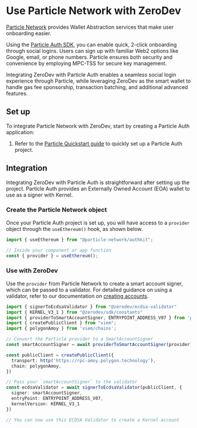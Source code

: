 # Use Particle Network with ZeroDev

[Particle Network](https://particle.network) provides Wallet Abstraction services that make user onboarding easier.

Using the [Particle Auth SDK](https://developers.particle.network/api-reference/auth/desktop-sdks/web), you can enable quick, 2-click onboarding through social logins. Users can sign up with familiar Web2 options like Google, email, or phone numbers. Particle ensures both security and convenience by employing MPC-TSS for secure key management.

Integrating ZeroDev with Particle Auth enables a seamless social login experience through Particle, while leveraging ZeroDev as the smart wallet to handle gas fee sponsorship, transaction batching, and additional advanced features.

## Set up

To integrate Particle Network with ZeroDev, start by creating a Particle Auth application:

1. Refer to the [Particle Quickstart guide](https://developers.particle.network/guides/wallet-as-a-service/waas/auth/web-quickstart) to quickly set up a Particle Auth project.

## Integration

Integrating ZeroDev with Particle Auth is straightforward after setting up the project. Particle Auth provides an Externally Owned Account (EOA) wallet to use as a signer with Kernel.

### Create the Particle Network object

Once your Particle Auth project is set up, you will have access to a `provider` object through the `useEthereum()` hook, as shown below. 

```typescript
import { useEthereum } from "@particle-network/authkit";

// Inside your component or app function
const { provider } = useEthereum();
```

### Use with ZeroDev

Use the `provider` from Particle Network to create a smart account signer, which can be passed to a validator. For detailed guidance on using a validator, refer to our documentation on [creating accounts](/sdk/core-api/create-account#api).

```typescript
import { signerToEcdsaValidator } from "@zerodev/ecdsa-validator"
import { KERNEL_V3_1 } from "@zerodev/sdk/constants"
import { providerToSmartAccountSigner, ENTRYPOINT_ADDRESS_V07 } from 'permissionless';
import { createPublicClient } from "viem";
import { polygonAmoy } from 'viem/chains';

// Convert the Particle provider to a SmartAccountSigner
const smartAccountSigner = await providerToSmartAccountSigner(provider);

const publicClient = createPublicClient({
  transport: http('https://rpc-amoy.polygon.technology'),
  chain: polygonAmoy,
})

// Pass your `smartAccountSigner` to the validator
const ecdsaValidator = await signerToEcdsaValidator(publicClient, {
  signer: smartAccountSigner,
  entryPoint: ENTRYPOINT_ADDRESS_V07,
  kernelVersion: KERNEL_V3_1
})

// You can now use this ECDSA Validator to create a Kernel account
```
